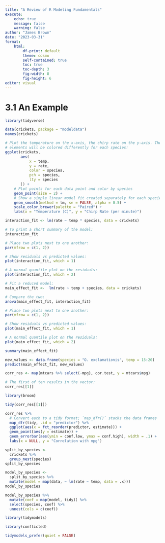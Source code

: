 ```yaml
---
title: "A Review of R Modeling Fundamentals"
execute:
    echo: true
    message: false
    warning: false
author: "James Brown"
date: "2023-03-31"
format:
    html:
        df-print: default
        theme: cosmo
        self-contained: true
        toc: true
        toc-depth: 3
        fig-width: 8
        fig-height: 6
editor: visual
---
```


# 3.1 An Example

```r
library(tidyverse)

data(crickets, package = "modeldata")
names(crickets)

# Plot the temperature on the x-axis, the chirp rate on the y-axis. The plot
# elements will be colored differently for each species:
ggplot(crickets,
       aes(
           x = temp,
           y = rate,
           color = species,
           pch = species,
           lty = species
       )) +
    # Plot points for each data point and color by species
    geom_point(size = 2) +
    # Show a simple linear model fit created separately for each species:
    geom_smooth(method = lm, se = FALSE, alpha = 0.5) +
    scale_color_brewer(palette = "Paired") +
    labs(x = "Temperature (C)", y = "Chirp Rate (per minute)")
```

```r
interaction_fit <- lm(rate ~ temp * species, data = crickets)

# To print a short summary of the model:
interaction_fit
```

```r
# Place two plots next to one another:
par(mfrow = c(1, 2))

# Show residuals vs predicted values:
plot(interaction_fit, which = 1)

# A normal quantile plot on the residuals:
plot(interaction_fit, which = 2)
```

```r
# Fit a reduced model:
main_effect_fit <-  lm(rate ~ temp + species, data = crickets) 

# Compare the two:
anova(main_effect_fit, interaction_fit)
```

```r
# Place two plots next to one another:
par(mfrow = c(1, 2))

# Show residuals vs predicted values:
plot(main_effect_fit, which = 1)

# A normal quantile plot on the residuals:
plot(main_effect_fit, which = 2)
```

```r
summary(main_effect_fit)
```

```r
new_values <- data.frame(species = "O. exclamationis", temp = 15:20)
predict(main_effect_fit, new_values)
```

```r
corr_res <- map(mtcars %>% select(-mpg), cor.test, y = mtcars$mpg)

# The first of ten results in the vector: 
corr_res[[1]]
```

```r
library(broom)

tidy(corr_res[[1]])
```

```r
corr_res %>% 
  # Convert each to a tidy format; `map_dfr()` stacks the data frames 
  map_dfr(tidy, .id = "predictor") %>% 
  ggplot(aes(x = fct_reorder(predictor, estimate))) + 
  geom_point(aes(y = estimate)) + 
  geom_errorbar(aes(ymin = conf.low, ymax = conf.high), width = .1) +
  labs(x = NULL, y = "Correlation with mpg")
```

```r
split_by_species <- 
  crickets %>% 
  group_nest(species) 
split_by_species
```

```r
model_by_species <- 
  split_by_species %>% 
  mutate(model = map(data, ~ lm(rate ~ temp, data = .x)))
model_by_species
```

```r
model_by_species %>% 
  mutate(coef = map(model, tidy)) %>% 
  select(species, coef) %>% 
  unnest(cols = c(coef))
```

```r
library(tidymodels)
```

```r
library(conflicted)

tidymodels_prefer(quiet = FALSE)
```
